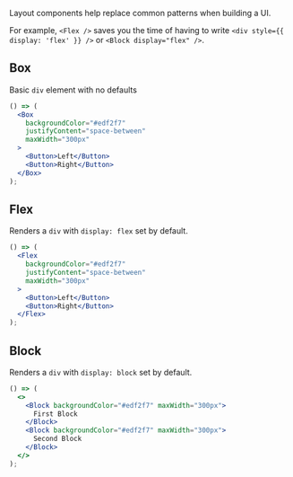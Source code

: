 
Layout components help replace common patterns when building a UI.

For example, `<Flex />` saves you the time of having to write `<div style={{ display: 'flex' }} />` or `<Block display="flex" />`.

## Box

Basic `div` element with no defaults

```jsx
() => (
  <Box
    backgroundColor="#edf2f7"
    justifyContent="space-between"
    maxWidth="300px"
  >
    <Button>Left</Button>
    <Button>Right</Button>
  </Box>
);
```

## Flex

Renders a `div` with `display: flex` set by default.

```jsx
() => (
  <Flex
    backgroundColor="#edf2f7"
    justifyContent="space-between"
    maxWidth="300px"
  >
    <Button>Left</Button>
    <Button>Right</Button>
  </Flex>
);
```

## Block

Renders a `div` with `display: block` set by default.

```jsx
() => (
  <>
    <Block backgroundColor="#edf2f7" maxWidth="300px">
      First Block
    </Block>
    <Block backgroundColor="#edf2f7" maxWidth="300px">
      Second Block
    </Block>
  </>
);
```
